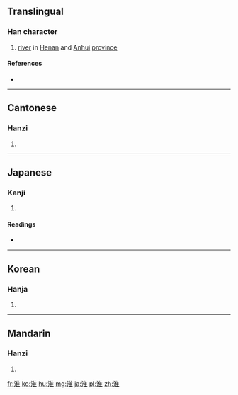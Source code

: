 ==Translingual==

===Han character===
{{Han char|rn=85|rad=水|as=08|sn=11|four=3011<sub>4</sub>|canj=水人土 (EOG), X水人土 (XEOG)|ids=⿰[[氵]][[隹]]}}

# [[river]] in [[Henan]] and [[Anhui]] [[province]]

====References====
* {{Han ref|kx=0631.140|dkj=17682|dj=1034.030|hdz=31652.050|uh=6DEE|ud=28142|bh=B261|bd=45665}}

----

==Cantonese==

===Hanzi===
{{yue-hanzi|jyut=|y=waai4}}

# {{defn|lang=yue|sort=水08}}

----

==Japanese==

===Kanji===
{{ja-kanji|grade=|rs=水08}}

# {{defn|lang=ja|sort=水08}}

====Readings====
* {{ja-readings|on=[[わい]] (wai), [[かい]] (kai)|kun=[[ひとしくする]] (hitoshikusuru), [[かこむ]] (kakomu)}}

----

==Korean==

===Hanja===
{{ko-hanja|hangeul=회|eumhun=|rv=hoe|mr=hoe|y=hoy}}

# {{defn|lang=ko|sort=水08}}

----

==Mandarin==

===Hanzi===
{{cmn-hanzi|pin=[[huái]] ([[huai2]])|wg=huai<sup>2</sup>}}

# {{defn|lang=cmn|sort=水08}}

[[fr:淮]]
[[ko:淮]]
[[hu:淮]]
[[mg:淮]]
[[ja:淮]]
[[pl:淮]]
[[zh:淮]]